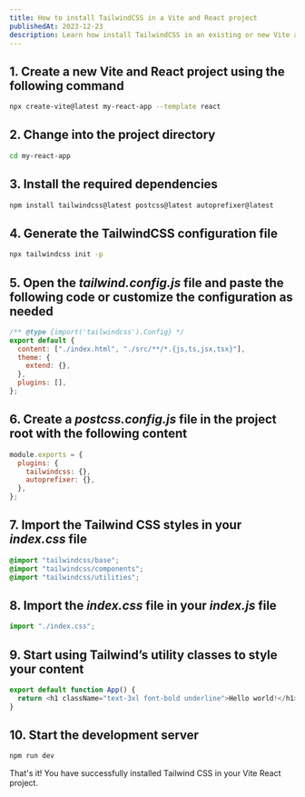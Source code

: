 ```yaml
---
title: How to install TailwindCSS in a Vite and React project
publishedAt: 2023-12-23
description: Learn how install TailwindCSS in an existing or new Vite and React project quickly and simple
---
```


## 1. Create a new Vite and React project using the following command

```bash
npx create-vite@latest my-react-app --template react
```

## 2. Change into the project directory

```bash
cd my-react-app
```

## 3. Install the required dependencies

```bash
npm install tailwindcss@latest postcss@latest autoprefixer@latest
```

## 4. Generate the TailwindCSS configuration file

```bash
npx tailwindcss init -p
```

## 5. Open the _tailwind.config.js_ file and paste the following code or customize the configuration as needed

```javascript
/** @type {import('tailwindcss').Config} */
export default {
  content: ["./index.html", "./src/**/*.{js,ts,jsx,tsx}"],
  theme: {
    extend: {},
  },
  plugins: [],
};
```

## 6. Create a _postcss.config.js_ file in the project root with the following content

```javascript
module.exports = {
  plugins: {
    tailwindcss: {},
    autoprefixer: {},
  },
};
```

## 7. Import the Tailwind CSS styles in your _index.css_ file

```css
@import "tailwindcss/base";
@import "tailwindcss/components";
@import "tailwindcss/utilities";
```

## 8. Import the _index.css_ file in your _index.js_ file

```javascript
import "./index.css";
```

## 9. Start using Tailwind’s utility classes to style your content

```javascript
export default function App() {
  return <h1 className="text-3xl font-bold underline">Hello world!</h1>;
}
```

## 10. Start the development server

```bash
npm run dev
```

That's it! You have successfully installed Tailwind CSS in your Vite React project.
